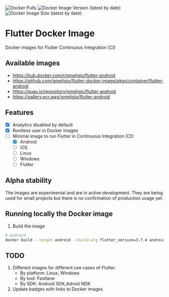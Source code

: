 ![Docker Pulls](https://img.shields.io/docker/pulls/gmeligio/flutter-android?label=flutter-android%20pulls)
![Docker Image Version (latest by date)](https://img.shields.io/docker/v/gmeligio/flutter-android?label=flutter-android%20version)
![Docker Image Size (latest by date)](https://img.shields.io/docker/image-size/gmeligio/flutter-android?label=flutter-android%20size)

# Flutter Docker Image

Docker images for Flutter Continuous Integration (CI)

## Available images

- https://hub.docker.com/r/gmeligio/flutter-android
- https://github.com/gmeligio/flutter-docker-image/pkgs/container/flutter-android
- https://quay.io/repository/gmeligio/flutter-android
- https://gallery.ecr.aws/gmeligio/flutter-android

## Features

- [x] Analytics disabled by default
- [x] Rootless user in Docker images
- [ ] Minimal image to run Flutter in Continuous Integration (CI):
    - [x] Android
    - [ ] iOS
    - [ ] Linux
    - [ ] Windows
    - [ ] Flutter

## Alpha stability

The images are experimental and are in active development. They are being used for small projects but there is no confirmation of production usage yet.

## Running locally the Docker image

1. Build the image
    
```bash
# Android
docker build --target android --build-arg flutter_version=3.7.4 android_build_tools_version=30.0.3 --build-arg android_platform_versions="28 31 33" -t android-test .
```

## TODO

1. Different images for different use cases of Flutter.
    - By platform: Linux, Windows
    - By tool: Fastlane
    - By SDK: Android SDK,Adroid NDK
1. Update badges with links to Docker images